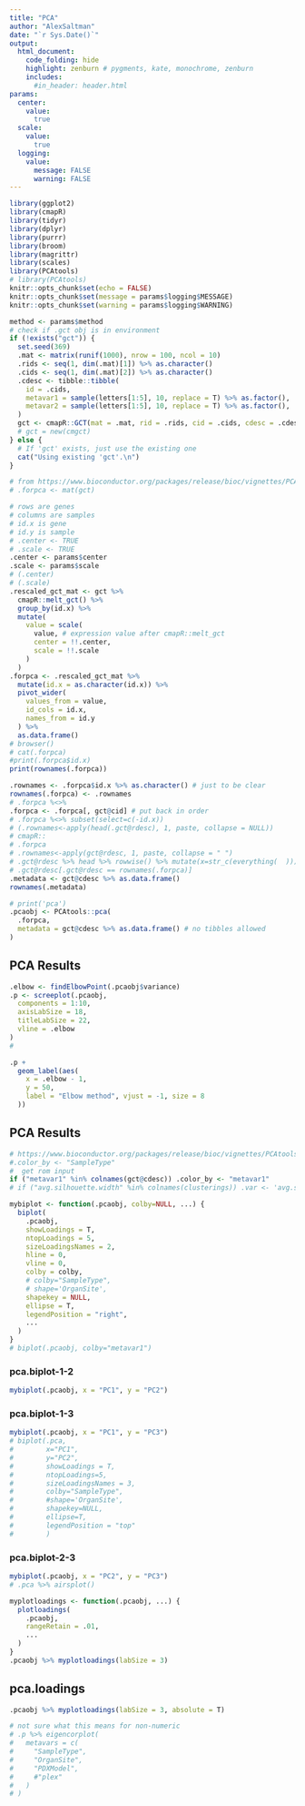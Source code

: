 ```yaml
---
title: "PCA"
author: "AlexSaltman"
date: "`r Sys.Date()`"
output:
  html_document:
    code_folding: hide
    highlight: zenburn # pygments, kate, monochrome, zenburn
    includes:
      #in_header: header.html 
params:
  center:
    value:
      true
  scale:
    value:
      true
  logging:
    value:
      message: FALSE
      warning: FALSE
---
```



```r
library(ggplot2)
library(cmapR)
library(tidyr)
library(dplyr)
library(purrr)
library(broom)
library(magrittr)
library(scales)
library(PCAtools)
# library(PCAtools)
knitr::opts_chunk$set(echo = FALSE)
knitr::opts_chunk$set(message = params$logging$MESSAGE)
knitr::opts_chunk$set(warning = params$logging$WARNING)
```




```r
method <- params$method
# check if .gct obj is in environment
if (!exists("gct")) {
  set.seed(369)
  .mat <- matrix(runif(1000), nrow = 100, ncol = 10)
  .rids <- seq(1, dim(.mat)[1]) %>% as.character()
  .cids <- seq(1, dim(.mat)[2]) %>% as.character()
  .cdesc <- tibble::tibble(
    id = .cids,
    metavar1 = sample(letters[1:5], 10, replace = T) %>% as.factor(),
    metavar2 = sample(letters[1:5], 10, replace = T) %>% as.factor(),
  )
  gct <- cmapR::GCT(mat = .mat, rid = .rids, cid = .cids, cdesc = .cdesc)
  # gct = new(cmgct)
} else {
  # If 'gct' exists, just use the existing one
  cat("Using existing 'gct'.\n")
}
```


```r
# from https://www.bioconductor.org/packages/release/bioc/vignettes/PCAtools/inst/doc/PCAtools.html#conduct-principal-component-analysis-pca
# .forpca <- mat(gct)

# rows are genes
# columns are samples
# id.x is gene
# id.y is sample
# .center <- TRUE
# .scale <- TRUE
.center <- params$center
.scale <- params$scale
# (.center)
# (.scale)
.rescaled_gct_mat <- gct %>%
  cmapR::melt_gct() %>%
  group_by(id.x) %>%
  mutate(
    value = scale(
      value, # expression value after cmapR::melt_gct
      center = !!.center,
      scale = !!.scale
    )
  )
.forpca <- .rescaled_gct_mat %>%
  mutate(id.x = as.character(id.x)) %>%
  pivot_wider(
    values_from = value,
    id_cols = id.x,
    names_from = id.y
  ) %>%
  as.data.frame()
# browser()
# cat(.forpca)
#print(.forpca$id.x)
print(rownames(.forpca))

.rownames <- .forpca$id.x %>% as.character() # just to be clear
rownames(.forpca) <- .rownames
# .forpca %<>%
.forpca <- .forpca[, gct@cid] # put back in order
# .forpca %<>% subset(select=c(-id.x))
# (.rownames<-apply(head(.gct@rdesc), 1, paste, collapse = NULL))
# cmapR::
# .forpca
# .rownames<-apply(gct@rdesc, 1, paste, collapse = " ")
# .gct@rdesc %>% head %>% rowwise() %>% mutate(x=str_c(everything(  )))
# .gct@rdesc[.gct@rdesc == rownames(.forpca)]
.metadata <- gct@cdesc %>% as.data.frame()
rownames(.metadata)

# print('pca')
.pcaobj <- PCAtools::pca(
  .forpca,
  metadata = gct@cdesc %>% as.data.frame() # no tibbles allowed
)
```
## PCA Results

```r

.elbow <- findElbowPoint(.pcaobj$variance)
.p <- screeplot(.pcaobj,
  components = 1:10,
  axisLabSize = 18,
  titleLabSize = 22,
  vline = .elbow
) 
#

.p +
  geom_label(aes(
    x = .elbow - 1,
    y = 50,
    label = "Elbow method", vjust = -1, size = 8
  ))

```

## PCA Results { .tabset }
```r
# https://www.bioconductor.org/packages/release/bioc/vignettes/PCAtools/inst/doc/PCAtools.html#conduct-principal-component-analysis-pca
#.color_by <- "SampleType"
#  get rom input
if ("metavar1" %in% colnames(gct@cdesc)) .color_by <- "metavar1"
# if ("avg.silhouette.width" %in% colnames(clusterings)) .var <- 'avg.silhouette.width'

mybiplot <- function(.pcaobj, colby=NULL, ...) {
  biplot(
    .pcaobj,
    showLoadings = T,
    ntopLoadings = 5,
    sizeLoadingsNames = 2,
    hline = 0,
    vline = 0,
    colby = colby,
    # colby="SampleType",
    # shape='OrganSite',
    shapekey = NULL,
    ellipse = T,
    legendPosition = "right",
    ...
  )
}
# biplot(.pcaobj, colby="metavar1")
```

### pca.biplot-1-2 

```r
mybiplot(.pcaobj, x = "PC1", y = "PC2")
```

### pca.biplot-1-3 

```r
mybiplot(.pcaobj, x = "PC1", y = "PC3")
# biplot(.pca,
#        x="PC1",
#        y="PC2",
#        showLoadings = T,
#        ntopLoadings=5,
#        sizeLoadingsNames = 3,
#        colby="SampleType",
#        #shape='OrganSite',
#        shapekey=NULL,
#        ellipse=T,
#        legendPosition = "top"
#        )
```

### pca.biplot-2-3 

```r

mybiplot(.pcaobj, x = "PC2", y = "PC3")
# .pca %>% airsplot()
```
```r
myplotloadings <- function(.pcaobj, ...) {
  plotloadings(
    .pcaobj,
    rangeRetain = .01,
    ...
  )
}
.pcaobj %>% myplotloadings(labSize = 3)
```

### {-}

## pca.loadings

```r

.pcaobj %>% myplotloadings(labSize = 3, absolute = T)
```


```r
# not sure what this means for non-numeric
# .p %>% eigencorplot(
#   metavars = c(
#     "SampleType",
#     "OrganSite",
#     "PDXModel",
#     #"plex"
#   )
# )
```
 
